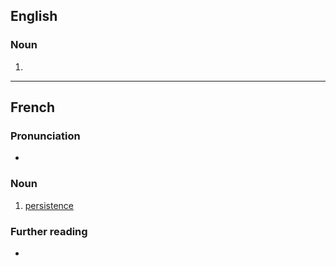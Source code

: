 ==English==

===Noun===
{{head|en|misspelling}}

# {{misspelling of|en|persistence}}

----

==French==

===Pronunciation===
* {{rhymes|fr|ɑ̃s}}

===Noun===
{{fr-noun|f|persistance}}

# [[persistence]]

===Further reading===
* {{R:TLFi}}